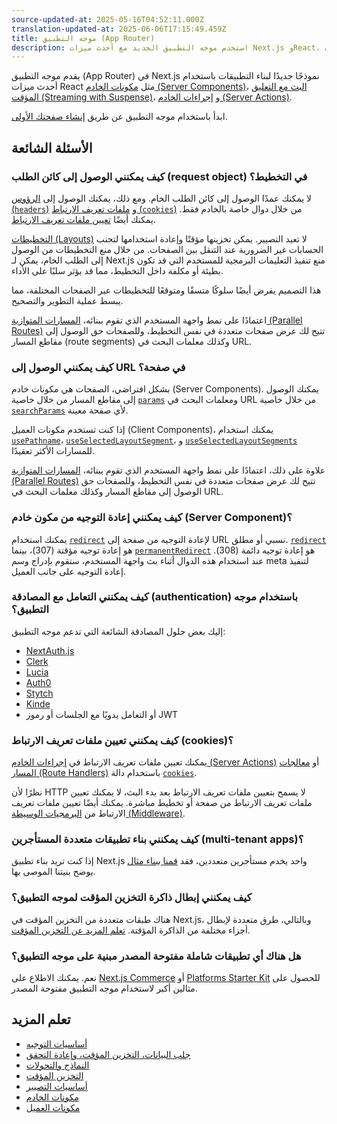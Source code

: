 ```yaml
---
source-updated-at: 2025-05-16T04:52:11.000Z
translation-updated-at: 2025-06-06T17:15:49.459Z
title: موجه التطبيق (App Router)
description: استخدم موجه التطبيق الجديد مع أحدث ميزات Next.js وReact، بما في ذلك التخطيطات (Layouts)، مكونات الخادم (Server Components)، التعليق المؤقت (Suspense)، والمزيد.
---
```


يقدم موجه التطبيق (App Router) في Next.js نموذجًا جديدًا لبناء التطبيقات باستخدام أحدث ميزات React مثل [مكونات الخادم (Server Components)](/docs/app/building-your-application/rendering/server-components)، [البث مع التعليق المؤقت (Streaming with Suspense)](/docs/app/building-your-application/routing/loading-ui-and-streaming#streaming-with-suspense)، و [إجراءات الخادم (Server Actions)](/docs/app/building-your-application/data-fetching/server-actions-and-mutations).

ابدأ باستخدام موجه التطبيق عن طريق [إنشاء صفحتك الأولى](/docs/app/building-your-application/routing/pages-and-layouts).

## الأسئلة الشائعة

### كيف يمكنني الوصول إلى كائن الطلب (request object) في التخطيط؟

لا يمكنك عمدًا الوصول إلى كائن الطلب الخام. ومع ذلك، يمكنك الوصول إلى [الرؤوس (`headers`)](/docs/app/api-reference/functions/headers) و [ملفات تعريف الارتباط (`cookies`)](/docs/app/api-reference/functions/cookies) من خلال دوال خاصة بالخادم فقط. يمكنك أيضًا [تعيين ملفات تعريف الارتباط](#how-can-i-set-cookies).

[التخطيطات (Layouts)](/docs/app/building-your-application/routing/pages-and-layouts#layouts) لا تعيد التصيير. يمكن تخزينها مؤقتًا وإعادة استخدامها لتجنب الحسابات غير الضرورية عند التنقل بين الصفحات. من خلال منع التخطيطات من الوصول إلى الطلب الخام، يمكن لـ Next.js منع تنفيذ التعليمات البرمجية للمستخدم التي قد تكون بطيئة أو مكلفة داخل التخطيط، مما قد يؤثر سلبًا على الأداء.

هذا التصميم يفرض أيضًا سلوكًا متسقًا ومتوقعًا للتخطيطات عبر الصفحات المختلفة، مما يبسط عملية التطوير والتصحيح.

اعتمادًا على نمط واجهة المستخدم الذي تقوم ببنائه، [المسارات المتوازية (Parallel Routes)](/docs/app/building-your-application/routing/parallel-routes) تتيح لك عرض صفحات متعددة في نفس التخطيط، وللصفحات حق الوصول إلى مقاطع المسار (route segments) وكذلك معلمات البحث في URL.

### كيف يمكنني الوصول إلى URL في صفحة؟

بشكل افتراضي، الصفحات هي مكونات خادم (Server Components). يمكنك الوصول إلى مقاطع المسار من خلال خاصية [`params`](/docs/app/api-reference/file-conventions/page#params-optional) ومعلمات البحث في URL من خلال خاصية [`searchParams`](/docs/app/api-reference/file-conventions/page#searchparams-optional) لأي صفحة معينة.

إذا كنت تستخدم مكونات العميل (Client Components)، يمكنك استخدام [`usePathname`](/docs/app/api-reference/functions/use-pathname)، [`useSelectedLayoutSegment`](/docs/app/api-reference/functions/use-selected-layout-segment)، و [`useSelectedLayoutSegments`](/docs/app/api-reference/functions/use-selected-layout-segments) للمسارات الأكثر تعقيدًا.

علاوة على ذلك، اعتمادًا على نمط واجهة المستخدم الذي تقوم ببنائه، [المسارات المتوازية (Parallel Routes)](/docs/app/building-your-application/routing/parallel-routes) تتيح لك عرض صفحات متعددة في نفس التخطيط، وللصفحات حق الوصول إلى مقاطع المسار وكذلك معلمات البحث في URL.

### كيف يمكنني إعادة التوجيه من مكون خادم (Server Component)؟

يمكنك استخدام [`redirect`](/docs/app/api-reference/functions/redirect) لإعادة التوجيه من صفحة إلى URL نسبي أو مطلق. [`redirect`](/docs/app/api-reference/functions/redirect) هو إعادة توجيه مؤقتة (307)، بينما [`permanentRedirect`](/docs/app/api-reference/functions/permanentRedirect) هو إعادة توجيه دائمة (308). عند استخدام هذه الدوال أثناء بث واجهة المستخدم، ستقوم بإدراج وسم meta لتنفيذ إعادة التوجيه على جانب العميل.

### كيف يمكنني التعامل مع المصادقة (authentication) باستخدام موجه التطبيق؟

إليك بعض حلول المصادقة الشائعة التي تدعم موجه التطبيق:

- [NextAuth.js](https://next-auth.js.org/configuration/nextjs#in-app-router)
- [Clerk](https://clerk.com/docs/quickstarts/nextjs)
- [Lucia](https://lucia-auth.com/getting-started/nextjs-app)
- [Auth0](https://github.com/auth0/nextjs-auth0#app-router)
- [Stytch](https://stytch.com/docs/example-apps/frontend/nextjs)
- [Kinde](https://kinde.com/docs/developer-tools/nextjs-sdk/)
- أو التعامل يدويًا مع الجلسات أو رموز JWT

### كيف يمكنني تعيين ملفات تعريف الارتباط (cookies)؟

يمكنك تعيين ملفات تعريف الارتباط في [إجراءات الخادم (Server Actions)](/docs/app/building-your-application/data-fetching/server-actions-and-mutations#cookies) أو [معالجات المسار (Route Handlers)](/docs/app/building-your-application/routing/route-handlers) باستخدام دالة [`cookies`](/docs/app/api-reference/functions/cookies).

نظرًا لأن HTTP لا يسمح بتعيين ملفات تعريف الارتباط بعد بدء البث، لا يمكنك تعيين ملفات تعريف الارتباط من صفحة أو تخطيط مباشرة. يمكنك أيضًا تعيين ملفات تعريف الارتباط من [البرمجيات الوسيطة (Middleware)](/docs/app/building-your-application/routing/middleware#using-cookies).

### كيف يمكنني بناء تطبيقات متعددة المستأجرين (multi-tenant apps)؟

إذا كنت تريد بناء تطبيق Next.js واحد يخدم مستأجرين متعددين، فقد [قمنا ببناء مثال](https://vercel.com/templates/next.js/platforms-starter-kit) يوضح بنيتنا الموصى بها.

### كيف يمكنني إبطال ذاكرة التخزين المؤقت لموجه التطبيق؟

هناك طبقات متعددة من التخزين المؤقت في Next.js، وبالتالي، طرق متعددة لإبطال أجزاء مختلفة من الذاكرة المؤقتة. [تعلم المزيد عن التخزين المؤقت](/docs/app/building-your-application/caching).

### هل هناك أي تطبيقات شاملة مفتوحة المصدر مبنية على موجه التطبيق؟

نعم. يمكنك الاطلاع على [Next.js Commerce](https://vercel.com/templates/next.js/nextjs-commerce) أو [Platforms Starter Kit](https://vercel.com/templates/next.js/platforms-starter-kit) للحصول على مثالين أكبر لاستخدام موجه التطبيق مفتوحة المصدر.

## تعلم المزيد

- [أساسيات التوجيه](/docs/app/building-your-application/routing)
- [جلب البيانات، التخزين المؤقت، وإعادة التحقق](/docs/app/building-your-application/data-fetching/fetching-caching-and-revalidating)
- [النماذج والتحولات](/docs/app/building-your-application/data-fetching/server-actions-and-mutations)
- [التخزين المؤقت](/docs/app/building-your-application/caching)
- [أساسيات التصيير](/docs/app/building-your-application/rendering)
- [مكونات الخادم](/docs/app/building-your-application/rendering/server-components)
- [مكونات العميل](/docs/app/building-your-application/rendering/client-components)